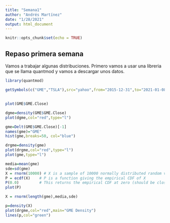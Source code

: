 ```yaml
---
title: "Semana1"
author: "Andrés Martínez"
date: "1/28/2021"
output: html_document
---
```


```r
knitr::opts_chunk$set(echo = TRUE)
```

## Repaso primera semana

Vamos a trabajar algunas distribuciones. Primero vamos a usar una libreria que se llama quantmod y vamos a descargar unos datos.


```r

library(quantmod)

getSymbols(c("GME","TSLA"),src="yahoo",from="2015-12-31",to="2021-01-08")## Una función de quantmod


```




## 

```r
plot(GME$GME.Close)
```


```r
dgme=density(GME$GME.Close)
plot(dgme,col="red",type="l")


```

```r

gme=Delt(GME$GME.Close)[-1]
names(gme)="GME"
hist(gme,breaks=50, col="blue")


```
```r
drgme=density(gme)
plot(drgme,col="red",type="l")
plot(gme,type="l")
```
```r
media=mean(gme)
sde=sd(gme)
X = rnorm(10000) # X is a sample of 10000 normally distributed random variables
P = ecdf(X)    # P is a function giving the empirical CDF of X
P(0.0)         # This returns the empirical CDF at zero (should be close to 0.5)
plot(P) 

```
```r

X = rnorm(length(gme),media,sde)

p=density(X)
plot(drgme,col="red",main="GME Density")
lines(p,col="green")
```

